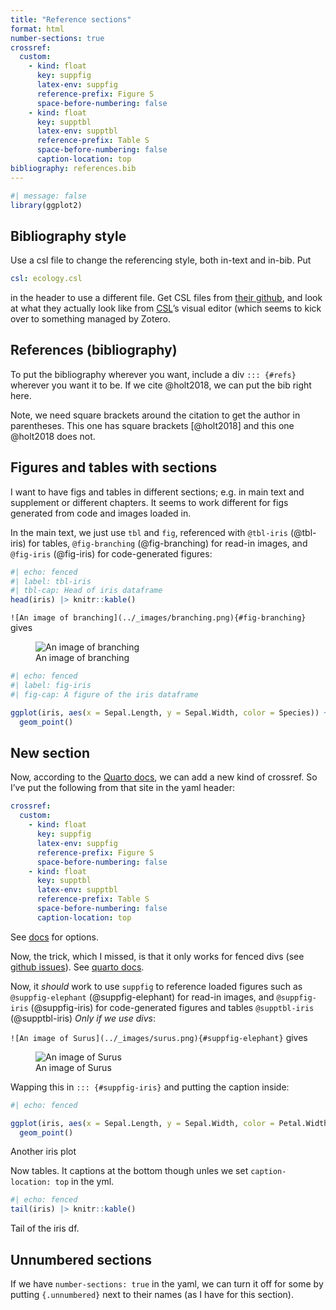```yaml
---
title: "Reference sections"
format: html
number-sections: true
crossref:
  custom:
    - kind: float
      key: suppfig
      latex-env: suppfig
      reference-prefix: Figure S
      space-before-numbering: false
    - kind: float
      key: supptbl
      latex-env: supptbl
      reference-prefix: Table S
      space-before-numbering: false
      caption-location: top
bibliography: references.bib
---
```


```r
#| message: false
library(ggplot2)
```

## Bibliography style

Use a csl file to change the referencing style, both in-text and in-bib. Put

``` yaml
csl: ecology.csl
```

in the header to use a different file. Get CSL files from [their github](https://github.com/citation-style-language/styles), and look at what they actually look like from [CSL](https://editor.citationstyles.org/searchByExample/)'s visual editor (which seems to kick over to something managed by Zotero.

## References (bibliography)

To put the bibliography wherever you want, include a div `::: {#refs}` wherever you want it to be. If we cite @holt2018, we can put the bib right here.

Note, we need square brackets around the citation to get the author in parentheses. This one has square brackets [@holt2018] and this one @holt2018 does not.

::: {#refs}
:::

## Figures and tables with sections

I want to have figs and tables in different sections; e.g. in main text and supplement or different chapters. It seems to work different for figs generated from code and images loaded in.

In the main text, we just use `tbl` and `fig`, referenced with `@tbl-iris` (@tbl-iris) for tables, `@fig-branching` (@fig-branching) for read-in images, and `@fig-iris` (@fig-iris) for code-generated figures:

```r
#| echo: fenced
#| label: tbl-iris
#| tbl-cap: Head of iris dataframe
head(iris) |> knitr::kable()
```

`![An image of branching](../_images/branching.png){#fig-branching}` gives

![An image of branching](../_images/branching.png){#fig-branching}

```r
#| echo: fenced
#| label: fig-iris
#| fig-cap: A figure of the iris dataframe

ggplot(iris, aes(x = Sepal.Length, y = Sepal.Width, color = Species)) +
  geom_point()
```

## New section

Now, according to the [Quarto docs](https://quarto.org/docs/authoring/cross-references-custom.html), we can add a new kind of crossref. So I've put the following from that site in the yaml header:

``` yaml
crossref:
  custom:
    - kind: float
      key: suppfig
      latex-env: suppfig
      reference-prefix: Figure S
      space-before-numbering: false
    - kind: float
      key: supptbl
      latex-env: supptbl
      reference-prefix: Table S
      space-before-numbering: false
      caption-location: top
```

See [docs](https://quarto.org/docs/reference/metadata/crossref.html#custom) for options.

Now, the trick, which I missed, is that it only works for fenced divs (see [github issues](https://github.com/quarto-dev/quarto-cli/issues/8956)). See [quarto docs](https://quarto.org/docs/authoring/cross-references-divs.html).

Now, it *should* work to use `suppfig` to reference loaded figures such as `@suppfig-elephant` (@suppfig-elephant) for read-in images, and `@suppfig-iris` (@suppfig-iris) for code-generated figures and tables `@supptbl-iris` (@supptbl-iris) *Only if we use divs*:

`![An image of Surus](../_images/surus.png){#suppfig-elephant}` gives

![An image of Surus](../_images/surus.png){#suppfig-elephant}

Wapping this in `::: {#suppfig-iris}` and putting the caption inside:

::: {#suppfig-iris}
```r
#| echo: fenced

ggplot(iris, aes(x = Sepal.Length, y = Sepal.Width, color = Petal.Width)) +
  geom_point()
```

Another iris plot
:::

Now tables. It captions at the bottom though unles we set `caption-location: top` in the yml.

::: {#supptbl-iris}
```r
#| echo: fenced
tail(iris) |> knitr::kable()
```

Tail of the iris df.
:::

## Unnumbered sections {.unnumbered}

If we have `number-sections: true` in the yaml, we can turn it off for some by putting `{.unnumbered}` next to their names (as I have for this section).
